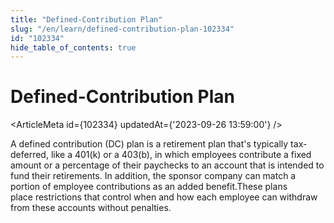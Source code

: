 ```yaml
---
title: "Defined-Contribution Plan"
slug: "/en/learn/defined-contribution-plan-102334"
id: "102334"
hide_table_of_contents: true
---
```



# Defined-Contribution Plan

<ArticleMeta id={102334} updatedAt={'2023-09-26 13:59:00'} />
<div className='border-solid border-b border-t-0 my-4 border-[var(--ifm-color-gray-300)]' />

A defined contribution (DC) plan is a retirement plan that's typically tax-deferred, like a 401(k) or a 403(b), in which employees contribute a fixed amount or a percentage of their paychecks to an account that is intended to fund their retirements. In addition, the sponsor company can match a portion of employee contributions as an added benefit.These plans place restrictions that control when and how each employee can withdraw from these accounts without penalties.
